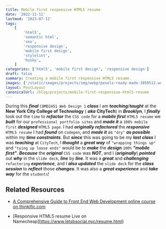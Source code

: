 ```yaml
---
title: Mobile first responsive HTML5 resume
date: '2022-11-11'
lastmod: '2023-07-12'
tags:
    [
        'html5',
        'semantic html',
        'seo',
        'responsive design',
        'mobile first design',
        'stylelint',
        'husky',
    ]
categories: ['html5', 'mobile first design', 'responsive design']
draft: false
summary: Creating a mobile first responsive HTML5 resume.
images: ['/static/images/projects/img/webp/pexels-ready-made-3850512.webp']
layout: PostLayout
canonicalUrl: /blog/projects/mobile-first-responsive-html5-resume
---
```


<Pexels
	src="/static/images/projects/img/webp/pexels-ready-made-3850512.webp"
	author="ready made"
	alt="Mobile first responsive HTML5 resume"
	srcUrl="https://www.pexels.com/photo/mobile-phone-with-green-recycling-sign-and-mesh-bag-3850512/"
	authorUrl="https://www.pexels.com/@readymade/"
/>

During this **_final_** `COMD2451 Web Design 1` **_class_** I am
**_teaching_**/**_taught_** at the **New York City College of Technology** (
**_aka_** **CityTech**) in **_Brooklyn_**, I **_finally_** took out the `time`
to **_refactor_** the `CSS code` for a **_mobile first_** `HTML5 resume` we
**_built_** for our `professional portfolio sites` and **_made it_** a
`100% mobile first` **_designed_** `HTML5 page`. I had **_originally
refactored_** the **_responsive_** `HTML5 resume` I had **_found_** on
`Codepen`, and **_made it_** as `"dry"` **_as possible_** within my **_time
constraints_**. But **_since_** this was going to be my **_last class_** I was
**_teaching_** at `CityTech`, I **_thought_** a **_great way_** of
`"wrapping things up"` and `"tying up loose ends"` would be to **_make_** the
**_design_** `100%` **_"mobile first"_**. **_Because_** the **_original_**
`CSS code` was **_NOT_**, and I (**_originally_**) **_pointed_** out **_why_**
in the `slide deck`, **_line_** by **_line_**. It was a **_great_** and
**_challenging_** `refactoring` **_experience_**, and I **_also updated_** the
`slide deck` for the **_class session_** to **_reflect_** those **_changes_**.
It was also a **_great experience_** and **_take way_** for the `students`!

## Related Resources

-   [A Comprehensive Guide to Front End Web Development online course on thinkific.com](https://interglobalmedianetwork-site-84aa.thinkific.com/courses/comprehensive-guide-to-front-end-web-development)

-   [Responsive HTML5 resume Live on
    Namecheap]https://www.letsbsocial.nyc/resume.html)
